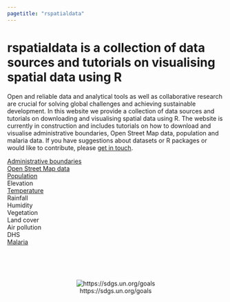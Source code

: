 ```yaml
---
pagetitle: "rspatialdata"
---
```


# **rspatialdata** is a collection of data sources and tutorials on visualising spatial data using R


Open and reliable data and analytical tools as well as collaborative research are crucial for solving global challenges and achieving sustainable development. In this website we provide a collection of data sources and tutorials on downloading and visualising spatial data using R.
The website is currently in construction and includes tutorials on how to download and visualise administrative boundaries, Open Street Map data, population and malaria data. If you have suggestions about datasets or R packages or would like to contribute, please [get in touch](contributors.html).


[Administrative boundaries](admin_boundaries.html)  
[Open Street Map data](osm.html)  
[Population](population.html)  
Elevation  
[Temperature](temperature.html)  
Rainfall  
Humidity   
Vegetation  
Land cover  
Air pollution  
DHS  
[Malaria](malaria.html)  

<br><br><br>

<center>
![https://sdgs.un.org/goals](./figures/SDGs.png#center)
<br>
https://sdgs.un.org/goals
</center>


<!---
[Administrative Boundaries](admin_boundaries.html)  
[Population](population.html)  
[Elevation](elevation.html)  
[Temperature](temperature.html)  
[Rainfall](rainfall.html)  
[Humidity](humidity.html)  
[Vegetation](vegetation.html)  
[Land Cover](land_cov.html)  
[Malaria](malaria.html)  
[DHS](dhs.html)  
[Air Pollution](air_pollution.html)  
[Socio-economic](socio_economic.html)  
[Points of Interest using Open Street Maps](osm.html)
--->

    
<!---
        - text: "Population"
          href: population.html
        - text: "Elevation"
          href: elevation.html
        - text: "Temperature"
          href: temperature.html
        - text: "Rainfall"
          href: rainfall.html
        - text: "Humidity"
          href: humidity.html
        - text: "Vegetation"
          href: vegetation.html
        - text: "Land Cover"
          href: land_cov.html
        - text: "DHS"
          href: dhs.html
        - text: "Mobility"
          href: mobility.html
        - text: "Air Pollution"
          href: air_pollution.html
        - text: "Socio-economic"
          href: socio_economic.html

--->